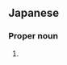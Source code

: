 ==Japanese==
{{ja-kanjitab|や|すみ|k2=ずみ|r=y}}

===Proper noun===
{{ja-pos|やずみ|proper}}

# {{surname|lang=ja|sort=やずみ}}